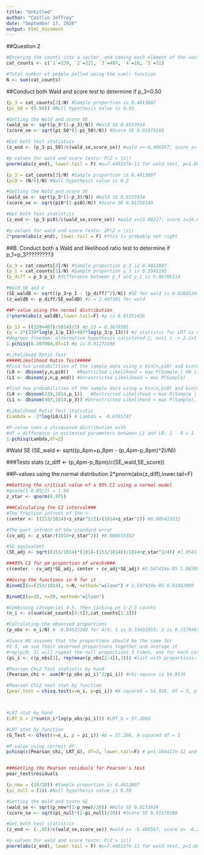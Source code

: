 ```yaml
---
title: "Untitled"
author: "Caitlin Jeffrey"
date: "September 17, 2020"
output: html_document
---
```


##Question 2
```r
#Entering the counts into a vector, and naming each element of the vector with choice
cat_counts <- c(`1`=339, `2`=221, `3`=407, `4`=16, `5`=31)

#Total number of people polled using the sum() function
N <- sum(cat_counts)
```

##Conduct both Wald and score test to determine if p_3<0.50

```r
(p_3 = cat_counts[3]/N) #Sample proportion is 0.4013807
(pi_50 = (0.50)) #Null hypothesis value is 0.50

#Getting the Wald and score SE
(wald_se <- sqrt(p_3*(1-p_3)/N)) #Wald SE 0.0153934
(score_se <- sqrt(pi_50*(1-pi_50)/N)) #Score SE 0.01570186

#Get both test statistics
(z_end <- (p_3-pi_50)/c(wald_se,score_se)) #wald z=-6.406597; score z=-6.280743 

#p-values for wald and score tests: P(Z > |z|)
pnorm(abs(z_end), lower.tail = F) #p=7.440157e-11 for wald test, p=1.684795e-10 for score test
```



```r
(p_3 = cat_counts[3]/N) #Sample proportion is 0.4013807
(pi0 = (N/5)/N) #Null hypothesis value is 0.2

#Getting the Wald and score SE
(wald_se <- sqrt(p_3*(1-p_3)/N)) #Wald SE 0.0153934
(score_se <- sqrt(pi0*(1-pi0)/N)) #Score SE 0.01256149

#Get both test statistics
(z_end <- (p_3-pi0)/c(wald_se,score_se)) #wald z=13.08227; score z=16.03160 

#p-values for wald and score tests: 2P(Z > |z|)
2*pnorm(abs(z_end), lower.tail = F) #this is probably not right

```

##B. Conduct both a Wald and likelihood ratio test to determine if p_1=p_3?????????3

```r
(p_3 = cat_counts[3]/N) #Sample proportion p_3 is 0.4013807
(p_1 = cat_counts[1]/N) #Sample proportion p_1 is 0.3343195
(p_diff = p_3-p_1) #difference between p_3 and p_1 is 0.06706114 

#Wald SE and z
(SE_waldB <- sqrt((p_3+p_1 - (p_diff)^2)/N)) #SE for wald is 0.02685344
(z_waldB <- p_diff/SE_waldB) #z = 2.497301 for wald

##P-value using the normal distribution
2*pnorm(abs(z_waldB),lower.tail=F) #p is 0.01251426

```

```r
(p_13 = ((339+407)/1014)/2) #p_13 = 0.3678501
(g = 2*(339*log(p_1/p_13)+407*log(p_3/p_13))) #z statistic for LRT is 6.207004
#degrees freedom: alternative hypothesis calculated 2, null 1 -> 2-1=1 degree of freedom
1-pchisq(6.207004,df=1) #p is 0.01272458
```



```r
#Likelihood Ratio Test
#####Likelihood Ratio Test#####
#Find two probabilities of the sample data using a bin(n,pi0) and bin(n,p_end)
(L0 <- dbinom(y,n,pi0))   #Restricted Likelihood = max P(Sample | H0 is true)
(L1 <- dbinom(y,n,p_end)) #Unrestricted Likelihood = max P(Sample)

#Find two probabilities of the sample data using a bin(n,pi0) and bin(n,p_end)
(L0 <- dbinom(339,1014,p_1))   #Restricted Likelihood = max P(Sample | H0 is true), L0 = 0.02654927
(L1 <- dbinom(407,1014,p_3)) #Unrestricted Likelihood = max P(Sample), L1 = 0.02555198

#Likelihood Ratio Test statistic
(Lambda = -2*log(L0/L1)) # Lambda = -0.0765747

#P-value uses a chisquared distribution with 
#df = difference in estimated parameters between L1 and L0: 1 - 0 = 1
1-pchisq(Lambda,df=2)

```

#Wald SE
(SE_wald <- sqrt((p_4pm+p_8pm - (p_4pm-p_8pm)^2)/N))


###Tests stats
(z_diff <- (p_4pm-p_8pm)/c(SE_wald,SE_score))

##P-values using the normal distribution
2*pnorm(abs(z_diff),lower.tail=F)

```r
##Getting the critical value of a 95% CI using a normal model
#qnorm(1-0.05/2) = 1.96
z_star <- qnorm(0.975)

###Calculating the CI interval###
#The fraction infront of the +-
(center <- ((153/1014)+z_star^2/2)/(1014+z_star^2)) #0.009423232

#The part infront of the standard error
(cv_adj <- z_star/(1014+z_star^2)) #0.008915352

#SE equivalent
(SE_adj <- sqrt((153/1014)*(1014-(153/1014))/1014+z_star^2/4)) #1.05411

###95% CI for pm proportion of wrecks###
c(center - cv_adj*SE_adj, center + cv_adj*SE_adj) #2.547424e-05 1.882099e-02

##Using the functions in R for it
BinomCI(x=(153/1014), n=N, method="wilson") # 2.547424e-05 0.01882099

BinomCI(x=20, n=20, method="wilson")
```

```r
#Combining categories 4-5, then tacking on 1-2-3 counts
(n_i <- c(sum(cat_counts[4:5]),cat_counts[1:3]))

#Calculating the observed proportions
(p_obs <- n_i/N) #  0.04635108 for 4/5; 1 is 0.33431953; 2 is 0.21794872; 3 is 0.40138067

#Since HO assumes that the proportions should be the same for 
#1-3, we sum their observed proportions together and average it
#rep(pi0, 3) will repeat the null proportions 3 times, one for each category
(pi_i <- c(p_obs[1], rep(mean(p_obs[2:4]),3))) #list with proportions: 0.04635108, 0.31788297, 0.31788297, 0.31788297 

#Pearson Chi2 Test statistic by hand
(Pearson_chi <- sum(N*(p_obs-pi_i)^2/pi_i)) #chi-square is 54.9576

#Pearson Chi2 test stat by function
(pear_test = chisq.test(x=n_i, p=pi_i)) #X-squared = 54.958, df = 3, p-value = 7.011e-12 (although df wrong, should be 2)



#LRT stat by hand
(LRT_G = 2*sum(n_i*log(p_obs/pi_i))) #LRT_G = 57.2062

#LRT stat by function
(G_Test <- GTest(x=n_i, p = pi_i)) #G = 57.206, X-squared df = 3

#P-value using correct df
pchisq(c(Pearson_chi, LRT_G), df=2, lower.tail=F) # p=1.164417e-12 and p=3.782966e-13


###Getting the Pearson residuals for Pearson's test
pear_test$residuals
```

```r
(p_new = (19/20)) #Sample proportion is 0.4013807
(pi_null = (1)) #Null hypothesis value is 0.50

#Getting the Wald and score SE
(wald_se <- sqrt(p_new*(1-p_new)/20)) #Wald SE 0.0153934
(score_se <- sqrt(pi_null*(1-pi_null)/20)) #Score SE 0.01570186

#Get both test statistics
(z_end <- (-.05)/c(wald_se,score_se)) #wald z= -6.406597; score z= -6.280743 

#p-values for wald and score tests: P(Z > |z|)
pnorm(abs(z_end), lower.tail = F) #p=7.440157e-11 for wald test, p=1.684795e-10 for score test


```